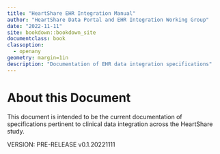 ```yaml
---
title: "HeartShare EHR Integration Manual"
author: "HeartShare Data Portal and EHR Integration Working Group"
date: "2022-11-11"
site: bookdown::bookdown_site
documentclass: book
classoption:
  - openany
geometry: margin=1in
description: "Documentation of EHR data integration specifications"
---
```


# About this Document {-}

This document is intended to be the current documentation of specifications pertinent to clinical data integration across the HeartShare study. 

VERSION: PRE-RELEASE v0.1.20221111
